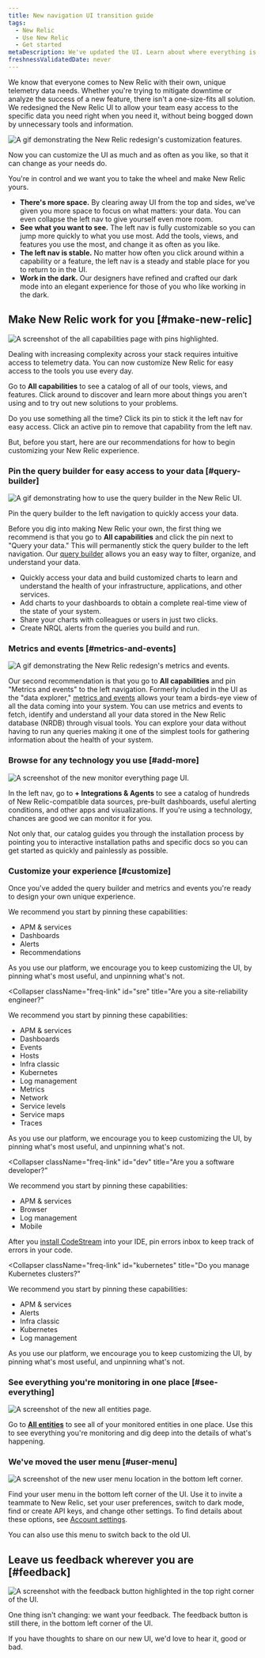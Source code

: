 ```yaml
---
title: New navigation UI transition guide
tags:
  - New Relic 
  - Use New Relic
  - Get started
metaDescription: We've updated the UI. Learn about where everything is now.
freshnessValidatedDate: never
---
```











We know that everyone comes to New Relic with their own, unique telemetry data needs. Whether you're trying to mitigate downtime or analyze the success of a new feature, there isn't a one-size-fits all solution. We redesigned the New Relic UI to allow your team easy access to the specific data you need right when you need it, without being bogged down by unnecessary tools and information. 

<img
  title="Customize New Relic"
  alt="A gif demonstrating the New Relic redesign's customization features."
  src={transtionGuideUiRedesignCustomize}
/>

Now you can customize the UI as much and as often as you like, so that it can change as your needs do. 

You're in control and we want you to take the wheel and make New Relic yours. 

* <DNT>**There's more space.**</DNT> By clearing away UI from the top and sides, we've given you more space to focus on what matters: your data. You can even collapse the left nav to give yourself even more room.
* <DNT>**See what you want to see.**</DNT> The left nav is fully customizable so you can jump more quickly to what you use most. Add the tools, views, and features you use the most, and change it as often as you like.
* <DNT>**The left nav is stable.**</DNT> No matter how often you click around within a capability or a feature, the left nav is a steady and stable place for you to return to in the UI.
* <DNT>**Work in the dark.**</DNT> Our designers have refined and crafted our dark mode into an elegant experience for those of you who like working in the dark. 

## Make New Relic work for you [#make-new-relic]

<img
  title="The all capabilities page with pinned items"
  alt="A screenshot of the all capabilities page with pins highlighted."
  src={transitionGuideAllCapabilities}
/>

Dealing with increasing complexity across your stack requires intuitive access to telemetry data. You can now customize New Relic for easy access to the tools you use every day. 

Go to <DNT>**All capabilities**</DNT> to see a catalog of all of our tools, views, and features. Click around to discover and learn more about things you aren't using and to try out new solutions to your problems.

Do you use something all the time? Click its pin to stick it the left nav for easy access. Click an active pin to remove that capability from the left nav.

But, before you start, here are our recommendations for how to begin customizing your New Relic experience.

### Pin the query builder for easy access to your data  [#query-builder]

<img
  title="Query builder"
  alt="A gif demonstrating how to use the query builder in the New Relic UI. "
  src={transitionGuideQueryBuilderUiRedesign}
/>

<figcaption>
  Pin the query builder to the left navigation to quickly access your data. 
</figcaption>

Before you dig into making New Relic your own, the first thing we recommend is that you go to <DNT>**All capabilities**</DNT>  and click the pin next to "Query your data." This will permanently stick the query builder to the left navigation.  Our [query builder](/docs/query-your-data/explore-query-data/query-builder/introduction-query-builder/) allows you an easy way to filter, organize, and understand your data. 



* Quickly access your data and build customized charts to learn and understand the health of your infrastructure, applications, and other services.
* Add charts to your dashboards to obtain a complete real-time view of the state of your system.
* Share your charts with colleagues or users in just two clicks.
* Create NRQL alerts from the queries you build and run.

### Metrics and events   [#metrics-and-events]

<img
  title="Metrics and events"
  alt="A gif demonstrating the New Relic redesign's metrics and events."
  src={transitionGuideMetricsandEvents}
/>

Our second recommendation is that you go to <DNT>**All capabilities**</DNT>  and pin "Metrics and events" to the left navigation. Formerly included in the UI as the "data explorer," [metrics and events](/docs/query-your-data/explore-query-data/browse-data/introduction-data-explorer) allows your team a birds-eye view of all the data coming into your system. You can use metrics and events to fetch, identify and understand all your data stored in the New Relic database (NRDB) through visual tools. You can explore your data without having to run any queries making it one of the simplest tools for gathering information about the health of your system. 

### Browse for any technology you use [#add-more]

<img
  title="The monitor everything UI"
  alt="A screenshot of the new monitor everything page UI."
  src={transitionGuideMonitorEverything}
/>

In the left nav, go to <DNT>**+ Integrations & Agents**</DNT> to see a catalog of hundreds of New Relic-compatible data sources, pre-built dashboards, useful alerting conditions, and other apps and visualizations. If you're using a technology, chances are good we can monitor it for you.

Not only that, our catalog guides you through the installation process by pointing you to interactive installation paths and specific docs so you can get started as quickly and painlessly as possible. 

### Customize your experience [#customize]

Once you've added the query builder and metrics and events you're ready to design your own unique experience. 

<CollapserGroup>
  <Collapser
    className="freq-link"
    id="new"
    title="Are you just getting started?"
  >

  We recommend you start by pinning these capabilities:

  * APM & services
  * Dashboards
  * Alerts
  * Recommendations

  As you use our platform, we encourage you to keep customizing the UI, by pinning what's most useful, and unpinning what's not.

  </Collapser>

  <Collapser
    className="freq-link"
    id="sre"
    title="Are you a site-reliability engineer?"
  >

  We recommend you start by pinning these capabilities:

  * APM & services
  * Dashboards
  * Events
  * Hosts
  * Infra classic
  * Kubernetes
  * Log management
  * Metrics
  * Network
  * Service levels
  * Service maps
  * Traces

  As you use our platform, we encourage you to keep customizing the UI, by pinning what's most useful, and unpinning what's not.

  </Collapser>

  <Collapser
    className="freq-link"
    id="dev"
    title="Are you a software developer?"
  >

  We recommend you start by pinning these capabilities:

  * APM & services
  * Browser
  * Log management
  * Mobile

  After you [install CodeStream](/docs/codestream/start-here/install-codestream) into your IDE, pin errors inbox to keep track of errors in your code.

  </Collapser>

  <Collapser
    className="freq-link"
    id="kubernetes"
    title="Do you manage Kubernetes clusters?"
  >

  We recommend you start by pinning these capabilities:

  * APM & services
  * Alerts
  * Infra classic
  * Kubernetes
  * Log management

 As you use our platform, we encourage you to keep customizing the UI, by pinning what's most useful, and unpinning what's not.

  </Collapser>
</CollapserGroup>


### See everything you're monitoring in one place [#see-everything]

<img
  title="The new all entities page"
  alt="A screenshot of the new all entities page."
  src={transtitionGuideAllEntities}
/>

Go to [<DNT>**All entities**</DNT>](/docs/new-relic-solutions/new-relic-one/core-concepts/new-relic-explorer-view-performance-across-apps-services-hosts#find) to see all of your monitored entities in one place. Use this to see everything you're monitoring and dig deep into the details of what's happening.

### We've moved the user menu [#user-menu]

<img
  title="The new user menu"
  alt="A screenshot of the new user menu location in the bottom left corner."
  src={transitionGuideUserMenu}
/>

Find your user menu in the bottom left corner of the UI. Use it to invite a teammate to New Relic, set your user preferences, switch to dark mode, find or create API keys, and change other settings. To find details about these options, see [Account settings](/docs/accounts/accounts-billing/general-account-settings/intro-account-settings).

You can also use this menu to switch back to the old UI.

## Leave us feedback wherever you are [#feedback]

<img
  title="The feedback button"
  alt="A screenshot with the feedback button highlighted in the top right corner of the UI."
  src={transitionGuideFeedbackButton}
/>

One thing isn't changing: we want your feedback. The feedback button is still there, in the bottom left corner of the UI.

If you have thoughts to share on our new UI, we'd love to hear it, good or bad.
